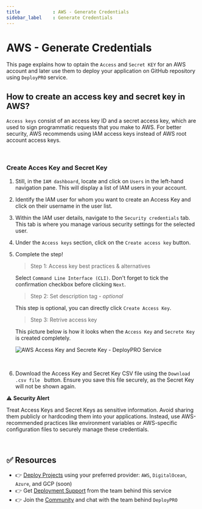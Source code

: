```yaml
---
title            : AWS - Generate Credentials
sidebar_label    : Generate Credentials
---
```


# AWS - Generate Credentials

This page explains how to optain the `Access` and `Secret KEY` for an AWS account and later use them to deploy your application on GitHub repository using `DeployPRO` service.

## How to create an access key and secret key in AWS?

`Access keys` consist of an access key ID and a secret access key, which are used to sign programmatic requests that you make to AWS. For better security, AWS recommends using IAM access keys instead of AWS root account access keys. 

<br />

### Create Acces Key and Secret Key

1. Still, in the `IAM dashboard`, locate and click on `Users` in the left-hand navigation pane. This will display a list of IAM users in your account.
2. Identify the IAM user for whom you want to create an Access Key and click on their username in the user list. 
3. Within the IAM user details, navigate to the `Security credentials` tab. This tab is where you manage various security settings for the selected user.
4. Under the `Access keys` section, click on the `Create access key` button.
5. Complete the step!

    > Step 1: Access key best practices & alternatives

    Select `Command Line Interface (CLI)`. Don't forget to tick the confirmation checkbox before clicking `Next`.

    > Step 2: Set description tag - *optional*
        
    This step is optional, you can directly click `Create Access Key`.

    > Step 3: Retrive access key
        
    This picture below is how it looks when the `Access Key` and `Secrete Key` is created completely.

    ![AWS Access Key and Secrete Key - DeployPRO Service](https://github.com/app-generator/dummy/assets/51070104/922a0213-1e68-4c13-82b2-a67c84075ebc)

<br />

6. Download the Access Key and Secret Key CSV file using the `Download .csv file ` button. Ensure you save this file securely, as the Secret Key will not be shown again.
  
⚠️ **Security Alert**
  
Treat Access Keys and Secret Keys as sensitive information. Avoid sharing them publicly or hardcoding them into your applications. Instead, use AWS-recommended practices like environment variables or AWS-specific configuration files to securely manage these credentials.

<br />

## ✅ Resources

- 👉 [Deploy Projects](https://deploypro.dev/) using your preferred provider: `AWS`, `DigitalOcean`, `Azure`, and GCP (soon)
- 👉 Get [Deployment Support](https://deploypro.dev/support/) from the team behind this service
- 👉 Join the [Community](https://discord.gg/qQhjQZhnur) and chat with the team behind `DeployPRO`
